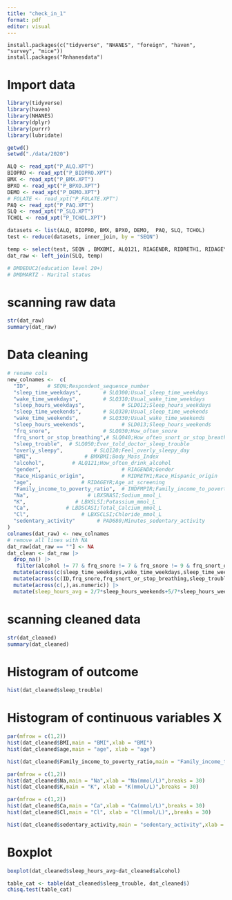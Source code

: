 ```yaml
---
title: "check_in_1"
format: pdf
editor: visual
---
```

```
install.packages(c("tidyverse", "NHANES", "foreign", "haven", "survey", "mice"))
install.packages("Rnhanesdata")
```

# Import data
```r
library(tidyverse)   
library(haven)      
library(NHANES)     
library(dplyr)  
library(purrr)
library(lubridate)

getwd()
setwd("./data/2020")

ALQ <- read_xpt("P_ALQ.XPT")
BIOPRO <- read_xpt("P_BIOPRO.XPT")
BMX <- read_xpt("P_BMX.XPT")
BPXO <- read_xpt("P_BPXO.XPT")
DEMO <- read_xpt("P_DEMO.XPT")
# FOLATE <- read_xpt("P_FOLATE.XPT")
PAQ <- read_xpt("P_PAQ.XPT")
SLQ <- read_xpt("P_SLQ.XPT")
TCHOL <- read_xpt("P_TCHOL.XPT")

datasets <- list(ALQ, BIOPRO, BMX, BPXO, DEMO,  PAQ, SLQ, TCHOL)
test <- reduce(datasets, inner_join, by = "SEQN")  

temp <- select(test, SEQN , BMXBMI, ALQ121, RIAGENDR, RIDRETH1, RIDAGEYR, INDFMPIR, LBXSNASI, LBXSKSI, LBDSCASI, LBXSCLSI, PAD680 )
dat_raw <- left_join(SLQ, temp)

# DMDEDUC2(education level 20+)
# DMDMARTZ - Marital status
```
# scanning raw data
```r
str(dat_raw) 
summary(dat_raw) 
```


# Data cleaning
```r
# rename cols
new_colnames <-  c(
  "ID",      # SEQN;Respondent_sequence_number
  "sleep_time_weekdays",       # SLQ300;Usual_sleep_time_weekdays
  "wake_time_weekdays",        # SLQ310;Usual_wake_time_weekdays
  "sleep_hours_weekdays",            # SLD012;Sleep_hours_weekdays
  "sleep_time_weekends",       # SLQ320;Usual_sleep_time_weekends
  "wake_time_weekends",        # SLQ330;Usual_wake_time_weekends
  "sleep_hours_weekends",            # SLD013;Sleep_hours_weekends
  "frq_snore",                 # SLQ030;How_often_snore
  "frq_snort_or_stop_breathing",# SLQ040;How_often_snort_or_stop_breathing
  "sleep_trouble",  # SLQ050;Ever_told_doctor_sleep_trouble
  "overly_sleepy",          # SLQ120;Feel_overly_sleepy_day
  "BMI",                 # BMXBMI;Body_Mass_Index
  "alcohol",         # ALQ121;How_often_drink_alcohol
  "gender",                          # RIAGENDR;Gender
  "Race_Hispanic_origin",            # RIDRETH1;Race_Hispanic_origin
  "age",                # RIDAGEYR;Age_at_screening
  "Family_income_to_poverty_ratio",  # INDFMPIR;Family_income_to_poverty_ratio
  "Na",                   # LBXSNASI;Sodium_mmol_L
  "K",                # LBXSLSI;Potassium_mmol_L
  "Ca",            # LBDSCASI;Total_Calcium_mmol_L
  "Cl",                 # LBXSCLSI;Chloride_mmol_L
  "sedentary_activity"       # PAD680;Minutes_sedentary_activity
)
colnames(dat_raw) <- new_colnames
# remove all lines with NA
dat_raw[dat_raw == ""] <- NA
dat_clean <- dat_raw |>
  drop_na() |>
   filter(alcohol != 77 & frq_snore != 7 & frq_snore != 9 & frq_snort_or_stop_breathing != 7 & frq_snort_or_stop_breathing != 9 & sleep_trouble != 9 & overly_sleepy != 9) |>
  mutate(across(c(sleep_time_weekdays,wake_time_weekdays,sleep_time_weekends,wake_time_weekends), hm)) |>
  mutate(across(c(ID,frq_snore,frq_snort_or_stop_breathing,sleep_trouble,overly_sleepy,alcohol,gender,Race_Hispanic_origin),as.factor)) |>
  mutate(across(c(,),as.numeric)) |>
  mutate(sleep_hours_avg = 2/7*sleep_hours_weekends+5/7*sleep_hours_weekdays)

```

# scanning cleaned data
```r
str(dat_cleaned) 
summary(dat_cleaned) 
```
# Histogram of outcome

```r
hist(dat_cleaned$sleep_trouble)
```

# Histogram of continuous variables X

```r
par(mfrow = c(1,2))
hist(dat_cleaned$BMI,main = "BMI",xlab = "BMI")
hist(dat_cleaned$age,main = "age", xlab = "age")
```
```r
hist(dat_cleaned$Family_income_to_poverty_ratio,main = "Family_income_to_poverty_ratio", xlab = "Family_income_to_poverty_ratio",breaks = 70)
```
```r
par(mfrow = c(1,2))
hist(dat_cleaned$Na,main = "Na",xlab = "Na(mmol/L)",breaks = 30)
hist(dat_cleaned$K,main = "K", xlab = "K(mmol/L)",breaks = 30)
```
```r
par(mfrow = c(1,2))
hist(dat_cleaned$Ca,main = "Ca",xlab = "Ca(mmol/L)",breaks = 30)
hist(dat_cleaned$Cl,main = "Cl", xlab = "Cl(mmol/L)",,breaks = 30)
```
```r
hist(dat_cleaned$sedentary_activity,main = "sedentary_activity",xlab = "sedentary_activity(mins)",breaks = 70)
```
# Boxplot
```r
boxplot(dat_cleaned$sleep_hours_avg~dat_cleaned$alcohol)
```

```r
table_cat <- table(dat_cleaned$sleep_trouble, dat_cleaned$)
chisq.test(table_cat)
```

